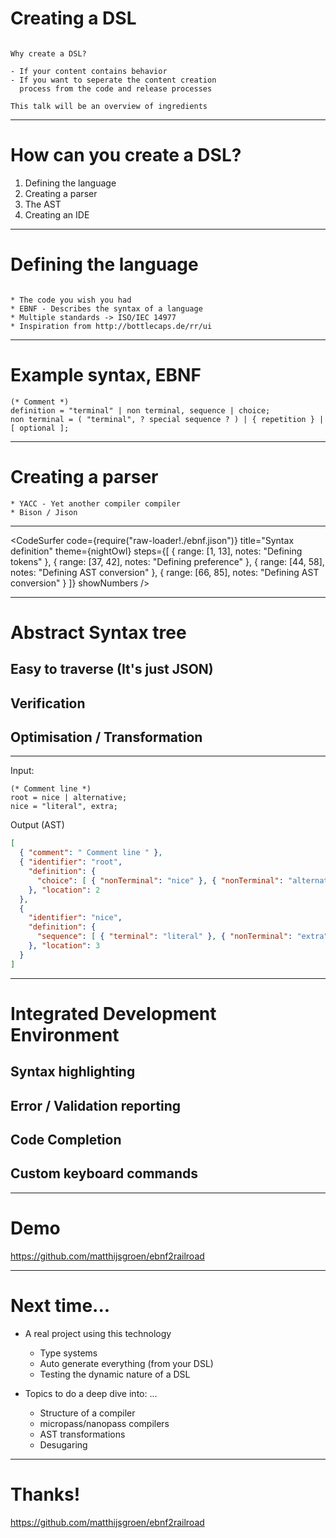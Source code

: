 
Creating a DSL
==============

```notes

Why create a DSL?

- If your content contains behavior
- If you want to seperate the content creation
  process from the code and release processes

This talk will be an overview of ingredients

```

---

How can you create a DSL?
=========================

1. Defining the language
2. Creating a parser
3. The AST
4. Creating an IDE

---

Defining the language
=====================

```notes

* The code you wish you had
* EBNF - Describes the syntax of a language
* Multiple standards -> ISO/IEC 14977
* Inspiration from http://bottlecaps.de/rr/ui

```

---

Example syntax, EBNF
====================

```ebnf
(* Comment *)
definition = "terminal" | non terminal, sequence | choice;
non terminal = ( "terminal", ? special sequence ? ) | { repetition } | [ optional ];
```

---

Creating a parser
=================

```notes
* YACC - Yet another compiler compiler
* Bison / Jison
```

---

<CodeSurfer
  code={require("raw-loader!./ebnf.jison")}
  title="Syntax definition"
  theme={nightOwl}
  steps={[
    { range: [1, 13], notes: "Defining tokens" },
    { range: [37, 42], notes: "Defining preference" },
    { range: [44, 58], notes: "Defining AST conversion" },
    { range: [66, 85], notes: "Defining AST conversion" }
  ]}
  showNumbers
/>

---

Abstract Syntax tree
====================

<Appear>
  <h2>Easy to traverse (It's just JSON)</h2>
  <h2>Verification</h2>
  <h2>Optimisation / Transformation</h2>
</Appear>


---

Input:

```ebnf
(* Comment line *)
root = nice | alternative;
nice = "literal", extra;
```

Output (AST)

```JSON
[
  { "comment": " Comment line " },
  { "identifier": "root",
    "definition": {
      "choice": [ { "nonTerminal": "nice" }, { "nonTerminal": "alternative" } ]
    }, "location": 2
  },
  {
    "identifier": "nice",
    "definition": {
      "sequence": [ { "terminal": "literal" }, { "nonTerminal": "extra" } ]
    }, "location": 3
  }
]
```

---

Integrated Development Environment
==================================

<Appear>
  <h2>Syntax highlighting</h2>
  <h2>Error / Validation reporting</h2>
  <h2>Code Completion</h2>
  <h2>Custom keyboard commands</h2>
</Appear>

---

Demo
====

https://github.com/matthijsgroen/ebnf2railroad

---

Next time...
============

- A real project using this technology
  - Type systems
  - Auto generate everything (from your DSL)
  - Testing the dynamic nature of a DSL

- Topics to do a deep dive into: ...
  - Structure of a compiler
  - micropass/nanopass compilers
  - AST transformations
  - Desugaring

---

Thanks!
=======

https://github.com/matthijsgroen/ebnf2railroad
